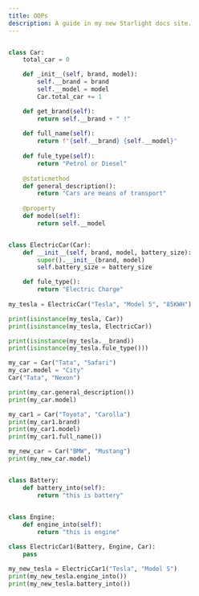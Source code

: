 ```yaml
---
title: OOPs
description: A guide in my new Starlight docs site.
---
```


```py 

class Car:
    total_car = 0

    def _init__(self, brand, model):
        self.__brand = brand
        self.__model = model
        Car.total_car += 1

    def get_brand(self):
        return self.__brand + " !"
    
    def full_name(self):
        return f"{self.__brand} {self.__model}"
    
    def fule_type(self):
        return "Petrol or Diesel"
    
    @staticmethod
    def general_description():
        return "Cars are means of transport"
    
    @property
    def model(self):
        return self.__model


class ElectricCar(Car):
    def __init__(self, brand, model, battery_size):
        super().__init__(brand, model)
        self.battery_size = battery_size

    def fule_type():
        return "Electric Charge"
    
my_tesla = ElectricCar("Tesla", "Model 5", "85KWH")

print(isinstance(my_tesla, Car))
print(isinstance(my_tesla, ElectricCar))

print(isinstance(my_tesla.__brand))
print(isinstance(my_tesla.fule_type()))

my_car = Car("Tata", "Safari")
my_car.model = "City"
Car("Tata", "Nexon")

print(my_car.general_description())
print(my_car.model)

my_car1 = Car("Toyota", "Carolla")
print(my_car1.brand)
print(my_car1.model)
print(my_car1.full_name())

my_new_car = Car("BMW", "Mustang")
print(my_new_car.model)


class Battery:
    def battery_into(self):
        return "this is battery"
    

class Engine:
    def engine_into(self):
        return "this is engine"

class ElectricCar1(Battery, Engine, Car):
    pass

my_new_tesla = ElectricCar1("Tesla", "Model S")
print(my_new_tesla.engine_into())
print(my_new_tesla.battery_into())
```
